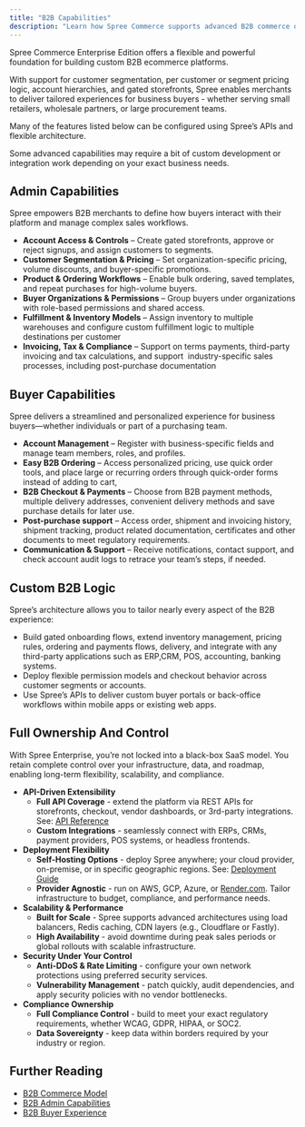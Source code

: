 ```yaml
---
title: "B2B Capabilities"
description: "Learn how Spree Commerce supports advanced B2B commerce operations"
---
```


Spree Commerce Enterprise Edition offers a flexible and powerful foundation for building custom B2B ecommerce platforms.

With support for customer segmentation, per customer or segment pricing logic, account hierarchies, and gated storefronts, Spree enables merchants to deliver tailored experiences for business buyers - whether serving small retailers, wholesale partners, or large procurement teams.

Many of the features listed below can be configured using Spree’s APIs and flexible architecture. 

<Note>Some advanced capabilities may require a bit of custom development or integration work depending on your exact business needs.</Note>

## Admin Capabilities

Spree empowers B2B merchants to define how buyers interact with their platform and manage complex sales workflows.

- **Account Access & Controls** – Create gated storefronts, approve or reject signups, and assign customers to segments.
- **Customer Segmentation & Pricing** – Set organization-specific pricing, volume discounts, and buyer-specific promotions.
- **Product & Ordering Workflows** – Enable bulk ordering, saved templates, and repeat purchases for high-volume buyers.
- **Buyer Organizations & Permissions** – Group buyers under organizations with role-based permissions and shared access.
- **Fulfillment & Inventory Models** – Assign inventory to multiple warehouses and configure custom fulfillment logic to multiple destinations per customer
- **Invoicing, Tax & Compliance** – Support on terms payments, third-party invoicing and tax calculations, and support  industry-specific sales processes, including post-purchase documentation

## Buyer Capabilities

Spree delivers a streamlined and personalized experience for business buyers—whether individuals or part of a purchasing team.

- **Account Management** – Register with business-specific fields and manage team members, roles, and profiles.
- **Easy B2B Ordering** – Access personalized pricing, use quick order tools, and place large or recurring orders through quick-order forms instead of adding to cart,
- **B2B Checkout & Payments** – Choose from B2B payment methods, multiple delivery addresses, convenient delivery methods and save purchase details for later use.
- **Post-purchase support** – Access order, shipment and invoicing history, shipment tracking, product related documentation, certificates and other documents to meet regulatory requirements.
- **Communication & Support** – Receive notifications, contact support, and check account audit logs to retrace your team’s steps, if needed.

## Custom B2B Logic

Spree’s architecture allows you to tailor nearly every aspect of the B2B experience:

- Build gated onboarding flows, extend inventory management, pricing rules, ordering and payments flows, delivery, and integrate with any third-party applications such as ERP,CRM, POS, accounting, banking systems.
- Deploy flexible permission models and checkout behavior across customer segments or accounts.
- Use Spree’s APIs to deliver custom buyer portals or back-office workflows within mobile apps or existing web apps.

## Full Ownership And Control

With Spree Enterprise, you’re not locked into a black-box SaaS model. You retain complete control over your infrastructure, data, and roadmap, enabling long-term flexibility, scalability, and compliance.

- **API-Driven Extensibility**
  - **Full API Coverage** - extend the platform via REST APIs for storefronts, checkout, vendor dashboards, or 3rd-party integrations. See: [<u>API Reference</u>](https://spreecommerce.org/docs/api-reference/introduction)
  - **Custom Integrations** - seamlessly connect with ERPs, CRMs, payment providers, POS systems, or headless frontends.
- **Deployment Flexibility**
  - **Self-Hosting Options** - deploy Spree anywhere; your cloud provider, on-premise, or in specific geographic regions. See: [<u>Deployment Guide</u>](https://spreecommerce.org/docs/developer/deployment/render)
  - **Provider Agnostic** - run on AWS, GCP, Azure, or [Render.com](http://Render.com). Tailor infrastructure to budget, compliance, and performance needs.
- **Scalability & Performance**
  - **Built for Scale** - Spree supports advanced architectures using load balancers, Redis caching, CDN layers (e.g., Cloudflare or Fastly).
  - **High Availability** - avoid downtime during peak sales periods or global rollouts with scalable infrastructure.
- **Security Under Your Control**
  - **Anti-DDoS & Rate Limiting** - configure your own network protections using preferred security services.
  - **Vulnerability Management** - patch quickly, audit dependencies, and apply security policies with no vendor bottlenecks.
- **Compliance Ownership**
  - **Full Compliance Control** - build to meet your exact regulatory requirements, whether WCAG, GDPR, HIPAA, or SOC2.
  - **Data Sovereignty** - keep data within borders required by your industry or region.

## Further Reading
- [<u>B2B Commerce Model</u>](https://spreecommerce.org/docs/use-case/b2b/b2b-commerce-model)
- [<u>B2B Admin Capabilities</u>](https://spreecommerce.org/docs/use-case/b2b/b2b-admin-capabilities)
- [<u>B2B Buyer Experience</u>](https://spreecommerce.org/docs/use-case/b2b/b2b-buyer-experience)